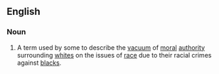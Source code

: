 ==English==
===Noun===
{{en-noun|sg=[[white]] [[guilt]]|-}}

#A term used by some to describe the [[vacuum]] of [[moral]] [[authority]] surrounding [[whites]] on the issues of [[race]] due to their racial crimes against [[blacks]].